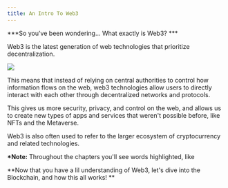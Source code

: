 ```yaml
---
title: An Intro To Web3
---
```


***So you've been wondering... What exactly is Web3? ***

Web3 is the latest generation of web technologies that prioritize decentralization.

![](/assets/1.jpg)

This means that instead of relying on central authorities to control how information flows on the web, web3 technologies allow users to directly interact with each other through decentralized networks and protocols.&#x20;

This gives us more security, privacy, and control on the web, and allows us to create new types of apps and services that weren't possible before, like NFTs and the Metaverse.&#x20;

Web3 is also often used to refer to the larger ecosystem of cryptocurrency and related technologies.

**\*Note:** Throughout the chapters you'll see words highlighted, like <Nutshell glossaryEntry="content/glossary/CH1-Sample-nutshell.mdx" children="this." forceOpen={true} />&#x20;

**Now that you have a lil understanding of Web3, let's dive into the Blockchain, and how this all works! **
